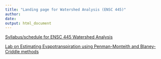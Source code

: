 ```yaml
---
title: "Landing page for Watershed Analysis (ENSC 445)"
author: 
date: 
output: html_document
---
```


[Syllabus/schedule for ENSC 445 Watershed Analysis](ENSC_445_Syllabus.html){target="_blank"}

[Lab on Estimating Evapotranspiration using Penman-Monteith and Blaney-Criddle methods](et/ET_PM_vs_BC.html){target="_blank"}